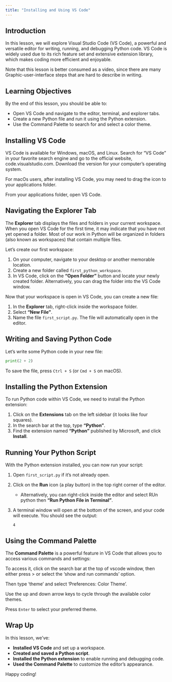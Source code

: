 ```yaml
---
title: "Installing and Using VS Code"
---
```


## Introduction

In this lesson, we will explore Visual Studio Code (VS Code), a powerful and versatile editor for writing, running, and debugging Python code. VS Code is widely used due to its rich feature set and extensive extension library, which makes coding more efficient and enjoyable.

Note that this lesson is better consumed as a video, since there are many Graphic-user-interface steps that are hard to describe in writing.

## Learning Objectives

By the end of this lesson, you should be able to:

- Open VS Code and navigate to the editor, terminal, and explorer tabs.
- Create a new Python file and run it using the Python extension.
- Use the Command Palette to search for and select a color theme.

## Installing VS Code

VS Code is available for Windows, macOS, and Linux. Search for "VS Code" in your favorite search engine and go to the official website, code.visualstudio.com. Download the version for your computer's operating system. 

For macOs users, after installing VS Code, you may need to drag the icon to your applications folder. 

From your applications folder, open VS Code. 


## Navigating the Explorer Tab

The **Explorer** tab displays the files and folders in your current workspace. When you open VS Code for the first time, it may indicate that you have not yet opened a folder. Most of our work in Python will be organized in folders (also known as workspaces) that contain multiple files.

Let's create our first workspace:

1. On your computer, navigate to your desktop or another memorable location.
2. Create a new folder called `first_python_workspace`.
3. In VS Code, click on the **"Open Folder"** button and locate your newly created folder. Alternatively, you can drag the folder into the VS Code window.

Now that your workspace is open in VS Code, you can create a new file:

1. In the **Explorer** tab, right-click inside the workspace folder.
2. Select **"New File"**.
3. Name the file `first_script.py`. The file will automatically open in the editor.

## Writing and Saving Python Code

Let's write some Python code in your new file:

```python
print(2 + 2)
```

To save the file, press `Ctrl + S` (or `Cmd + S` on macOS).

## Installing the Python Extension

To run Python code within VS Code, we need to install the Python extension:

1. Click on the **Extensions** tab on the left sidebar (it looks like four squares).
2. In the search bar at the top, type **"Python"**.
3. Find the extension named **"Python"** published by Microsoft, and click **Install**.

## Running Your Python Script

With the Python extension installed, you can now run your script:

1. Open `first_script.py` if it's not already open.
2. Click on the **Run** icon (a play button) in the top right corner of the editor.
   - Alternatively, you can right-click inside the editor and select RUn python then **"Run Python File in Terminal"**.
3. A terminal window will open at the bottom of the screen, and your code will execute. You should see the output:

   ```
   4
   ```

## Using the Command Palette

The **Command Palette** is a powerful feature in VS Code that allows you to access various commands and settings:

To access it, click on the search bar at the top of vscode window, then either press > or select the 'show and run commands' option. 

Then type 'theme' and select 'Preferences: Color Theme'. 

Use the up and down arrow keys to cycle through the available color themes.

Press `Enter` to select your preferred theme.

## Wrap Up

In this lesson, we've:

- **Installed VS Code** and set up a workspace.
- **Created and saved a Python script**.
- **Installed the Python extension** to enable running and debugging code.
- **Used the Command Palette** to customize the editor's appearance.

Happy coding!